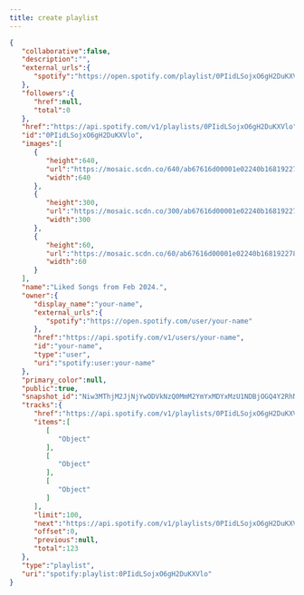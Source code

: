 ```yaml
---
title: create playlist
---
```


```json
{
   "collaborative":false,
   "description":"",
   "external_urls":{
      "spotify":"https://open.spotify.com/playlist/0PIidLSojxO6gH2DuKXVlo"
   },
   "followers":{
      "href":null,
      "total":0
   },
   "href":"https://api.spotify.com/v1/playlists/0PIidLSojxO6gH2DuKXVlo",
   "id":"0PIidLSojxO6gH2DuKXVlo",
   "images":[
      {
         "height":640,
         "url":"https://mosaic.scdn.co/640/ab67616d00001e02240b168192278ce576efa5aeab67616d00001e0294203dd82d27b494c777d07cab67616d00001e02b84b0516d901f95461bb5165ab67616d00001e02f2c68b5ce1fd32c2533df340",
         "width":640
      },
      {
         "height":300,
         "url":"https://mosaic.scdn.co/300/ab67616d00001e02240b168192278ce576efa5aeab67616d00001e0294203dd82d27b494c777d07cab67616d00001e02b84b0516d901f95461bb5165ab67616d00001e02f2c68b5ce1fd32c2533df340",
         "width":300
      },
      {
         "height":60,
         "url":"https://mosaic.scdn.co/60/ab67616d00001e02240b168192278ce576efa5aeab67616d00001e0294203dd82d27b494c777d07cab67616d00001e02b84b0516d901f95461bb5165ab67616d00001e02f2c68b5ce1fd32c2533df340",
         "width":60
      }
   ],
   "name":"Liked Songs from Feb 2024.",
   "owner":{
      "display_name":"your-name",
      "external_urls":{
         "spotify":"https://open.spotify.com/user/your-name"
      },
      "href":"https://api.spotify.com/v1/users/your-name",
      "id":"your-name",
      "type":"user",
      "uri":"spotify:user:your-name"
   },
   "primary_color":null,
   "public":true,
   "snapshot_id":"Niw3MThjM2JjNjYwODVkNzQ0MmM2YmYxMDYxMzU1NDBjOGQ4Y2RhNTIz",
   "tracks":{
      "href":"https://api.spotify.com/v1/playlists/0PIidLSojxO6gH2DuKXVlo/tracks?offset=0&limit=100",
      "items":[
         [
            "Object"
         ],
         [
            "Object"
         ],
         [
            "Object"
         ]
      ],
      "limit":100,
      "next":"https://api.spotify.com/v1/playlists/0PIidLSojxO6gH2DuKXVlo/tracks?offset=100&limit=100",
      "offset":0,
      "previous":null,
      "total":123
   },
   "type":"playlist",
   "uri":"spotify:playlist:0PIidLSojxO6gH2DuKXVlo"
}
```
